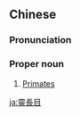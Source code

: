 {{also|灵长目}}
==Chinese==
{{zh-forms|s=灵长目|type=21}}
{{wikipedia|lang=zh}}

===Pronunciation===
{{zh-pron
|m=Língzhǎngmù
|c=ling4 zoeng2 muk6
|cat=pn
}}

===Proper noun===
{{zh-proper noun}}

# [[Primates]]

[[ja:靈長目]]